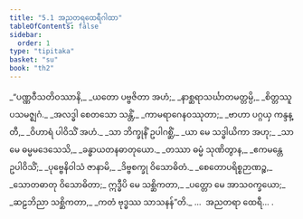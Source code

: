 ```yaml
---
title: "5.1 အညတရထေရီဂါထာ"
tableOfContents: false
sidebar:
  order: 1
type: "tipitaka"
basket: "su"
book: "th2"
---
```



<DynamicBreadcrumb />

<Division number="67" book="th2">

<Paragraph number="109" type="verses" book="th2">
_“ပဏ္ဏဝီသတိဝဿာနိ,_  
_ယတော ပဗ္ဗဇိတာ အဟံ;_  
_နာစ္ဆရာသင်္ဃာတမတ္တမ္ပိ,_  
_စိတ္တဿူပသမဇ္ဈဂံ._  

</Paragraph>

</Division>
<Division number="68" book="th2">

<Paragraph number="110" type="verses" book="th2">
_အလဒ္ဓါ စေတသော သန္တိံ,_  
_ကာမရာဂေနဝဿုတာ;_  
_ဗာဟာ ပဂ္ဂယှ ကန္ဒန္တီ,_  
_ဝိဟာရံ ပါဝိသိံ အဟံ._  

</Paragraph>

</Division>
<Division number="69" book="th2">

<Paragraph number="111" type="verses" book="th2">
_သာ ဘိက္ခုနိံ ဥပါဂစ္ဆိံ,_  
_ယာ မေ သဒ္ဓါယိကာ အဟု;_  
_သာ မေ ဓမ္မမဒေသေသိ,_  
_ခန္ဓာယတနဓာတုယော._  

</Paragraph>

</Division>
<Division number="70" book="th2">

<Paragraph number="112" type="verses" book="th2">
_တဿာ ဓမ္မံ သုဏိတွာန,_  
_ဧကမန္တေ ဥပါဝိသိံ;_  
_ပုဗ္ဗေနိဝါသံ ဇာနာမိ,_  
_ဒိဗ္ဗစက္ခု ဝိသောဓိတံ._  

</Paragraph>

</Division>
<Division number="71" book="th2">

<Paragraph number="113" type="verses" book="th2">
_စေတောပရိစ္စဉာဏဉ္စ,_  
_သောတဓာတု ဝိသောဓိတာ;_  
ဣဒ္ဓီပိ မေ သစ္ဆိကတာ,_  
_ပတ္တော မေ အာသဝက္ခယော;_  
_ဆဠဘိညာ သစ္ဆိကတာ,_  
_ကတံ ဗုဒ္ဓဿ သာသနန်”တိ._  


</Paragraph>
</Division>

<Paragraph number="114" type="center" book="th2">
…  အညတရာ ထေရီ… .
</Paragraph>